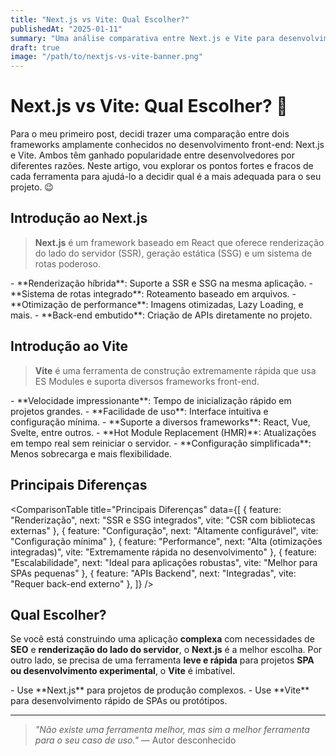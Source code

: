 ```yaml
---
title: "Next.js vs Vite: Qual Escolher?"
publishedAt: "2025-01-11"
summary: "Uma análise comparativa entre Next.js e Vite para desenvolvimento moderno de aplicações web."
draft: true
image: "/path/to/nextjs-vs-vite-banner.png"
---
```


# Next.js vs Vite: Qual Escolher? 🎉

Para o meu primeiro post, decidi trazer uma comparação entre dois frameworks amplamente conhecidos no desenvolvimento front-end: Next.js e Vite. Ambos têm ganhado popularidade entre desenvolvedores por diferentes razões. Neste artigo, vou explorar os pontos fortes e fracos de cada ferramenta para ajudá-lo a decidir qual é a mais adequada para o seu projeto. 😉

## Introdução ao Next.js

<blockquote>
  <strong>Next.js</strong> é um framework baseado em React que oferece renderização do lado do servidor (SSR), geração estática (SSG) e um sistema de rotas poderoso.
</blockquote>

<Card title="" description="Principais motivos para escolher Next.js:">
  - **Renderização híbrida**: Suporte a SSR e SSG na mesma aplicação.
  - **Sistema de rotas integrado**: Roteamento baseado em arquivos.
  - **Otimização de performance**: Imagens otimizadas, Lazy Loading, e mais.
  - **Back-end embutido**: Criação de APIs diretamente no projeto.
</Card>

## Introdução ao Vite

<blockquote>
  <strong>Vite</strong> é uma ferramenta de construção extremamente rápida que usa ES Modules e suporta diversos frameworks front-end.
</blockquote>

<Card title="" description="Principais motivos para escolher Vite:">
  - **Velocidade impressionante**: Tempo de inicialização rápido em projetos grandes.
  - **Facilidade de uso**: Interface intuitiva e configuração mínima.
  - **Suporte a diversos frameworks**: React, Vue, Svelte, entre outros.
  - **Hot Module Replacement (HMR)**: Atualizações em tempo real sem reiniciar o servidor.
  - **Configuração simplificada**: Menos sobrecarga e mais flexibilidade.
</Card>

## Principais Diferenças

<ComparisonTable
  title="Principais Diferenças"
  data={[
    { feature: "Renderização", next: "SSR e SSG integrados", vite: "CSR com bibliotecas externas" },
    { feature: "Configuração", next: "Altamente configurável", vite: "Configuração mínima" },
    { feature: "Performance", next: "Alta (otimizações integradas)", vite: "Extremamente rápida no desenvolvimento" },
    { feature: "Escalabilidade", next: "Ideal para aplicações robustas", vite: "Melhor para SPAs pequenas" },
    { feature: "APIs Backend", next: "Integradas", vite: "Requer back-end externo" },
  ]}
/>


## Qual Escolher?

Se você está construindo uma aplicação **complexa** com necessidades de **SEO** e **renderização do lado do servidor**, o **Next.js** é a melhor escolha. Por outro lado, se precisa de uma ferramenta **leve e rápida** para projetos **SPA ou desenvolvimento experimental**, o **Vite** é imbatível.

<Card title="Resumo" description="Quando escolher cada ferramenta:">
  - Use **Next.js** para projetos de produção complexos.
  - Use **Vite** para desenvolvimento rápido de SPAs ou protótipos.
</Card>

---

> *"Não existe uma ferramenta melhor, mas sim a melhor ferramenta para o seu caso de uso."* — Autor desconhecido

